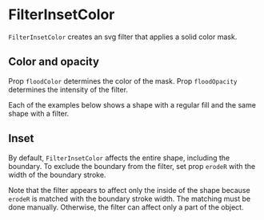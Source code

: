 
<Meta title="Addons/Annotation/Filters/FilterInsetColor" />

# FilterInsetColor


`FilterInsetColor` creates an svg filter that applies a solid color mask.

<ArgsTable of={FilterInsetColor} />

## Color and opacity

Prop `floodColor` determines the color of the mask.
Prop `floodOpacity` determines the intensity of the filter.

Each of the examples below shows a shape with a regular fill and the same shape with a filter.

<Canvas>
    <Story name="lighter">
        <Chart size={[280, 180]} padding={[20, 20, 20, 20]} style={{ display: 'inline-block' }}>
            <Surface />
            <FilterInsetColor id={'lighter'} floodColor={'#ffffff'} />
            <Rectangle
                x={40}
                y={40}
                width={60}
                height={60}
                style={{
                    stroke: '#000000',
                    strokeWidth: 3,
                    fill: '#dd9999',
                }}
            />
            <Rectangle
                x={140}
                y={40}
                width={60}
                height={60}
                style={{
                    stroke: '#000000',
                    strokeWidth: 3,
                    fill: '#dd9999',
                    filter: 'url(#lighter)',
                }}
            />
        </Chart>
    </Story>
    <Story name="darker">
        <Chart size={[280, 180]} padding={[20, 20, 20, 20]} style={{ display: 'inline-block' }}>
            <Surface />
            <FilterInsetColor id={'darker'} floodColor={'#222222'} floodOpacity={0.6} />
            <Rectangle
                x={40}
                y={40}
                width={60}
                height={60}
                style={{
                    stroke: '#000000',
                    strokeWidth: 3,
                    fill: '#dd9999',
                }}
            />
            <Rectangle
                x={140}
                y={40}
                width={60}
                height={60}
                style={{
                    stroke: '#000000',
                    strokeWidth: 3,
                    fill: '#dd9999',
                    filter: 'url(#darker)',
                }}
            />
        </Chart>
    </Story>
</Canvas>

## Inset

By default, `FilterInsetColor` affects the entire shape, including the boundary.
To exclude the boundary from the filter, set prop `erodeR` with the width of the boundary stroke.

<Canvas>
    <Story name="inset">
        <Chart size={[280, 180]} padding={[20, 20, 20, 20]} style={{ display: 'inline-block' }}>
            <Surface />
            <FilterInsetColor id={'inset-lighter'} erodeR={3} floodColor={'#ffffff'} />
            <Rectangle
                x={40}
                y={40}
                width={60}
                height={60}
                style={{
                    stroke: '#000000',
                    strokeWidth: 3,
                    fill: '#dd9999',
                }}
            />
            <Rectangle
                x={140}
                y={40}
                width={60}
                height={60}
                style={{
                    stroke: '#000000',
                    strokeWidth: 3,
                    fill: '#dd9999',
                    filter: 'url(#inset-lighter)',
                }}
            />
        </Chart>
    </Story>
</Canvas>

Note that the filter appears to affect only the inside of the shape because `erodeR` is matched with the boundary stroke width.
The matching must be done manually. Otherwise, the filter can affect only a part of the object.

<Canvas>
    <Story name="mismatched radius">
        <Chart size={[280, 180]} padding={[20, 20, 20, 20]} style={{ display: 'inline-block' }}>
            <Surface />
            <FilterInsetColor id={'inset-mismatched'} erodeR={12} floodColor={'#ffffff'} />
            <Rectangle
                x={40}
                y={40}
                width={60}
                height={60}
                style={{
                    stroke: '#000000',
                    strokeWidth: 3,
                    fill: '#dd9999',
                }}
            />
            <Rectangle
                x={140}
                y={40}
                width={60}
                height={60}
                style={{
                    stroke: '#000000',
                    strokeWidth: 3,
                    fill: '#dd9999',
                    filter: 'url(#inset-mismatched)',
                }}
            />
        </Chart>
    </Story>
</Canvas>
